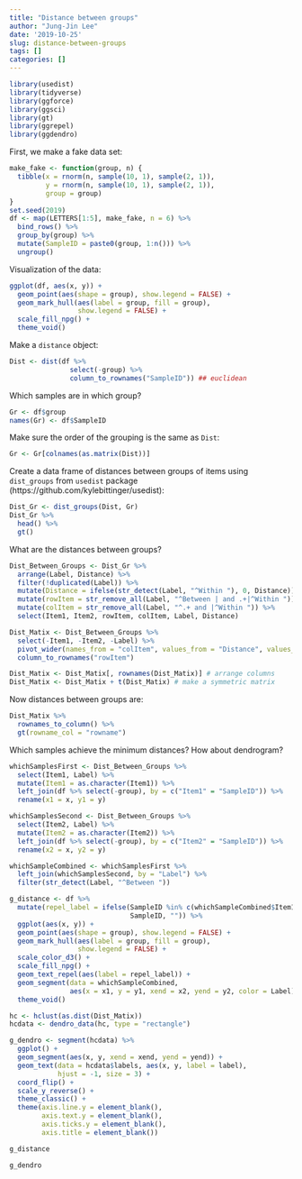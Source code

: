 ```yaml
---
title: "Distance between groups"
author: "Jung-Jin Lee"
date: '2019-10-25'
slug: distance-between-groups
tags: []
categories: []
---
```


```r
library(usedist)
library(tidyverse)
library(ggforce)
library(ggsci)
library(gt)
library(ggrepel)
library(ggdendro)
```

First, we make a fake data set:

```r
make_fake <- function(group, n) {
  tibble(x = rnorm(n, sample(10, 1), sample(2, 1)),
         y = rnorm(n, sample(10, 1), sample(2, 1)), 
         group = group)
}
set.seed(2019)
df <- map(LETTERS[1:5], make_fake, n = 6) %>%
  bind_rows() %>%
  group_by(group) %>%
  mutate(SampleID = paste0(group, 1:n())) %>%
  ungroup()
```

Visualization of the data:

```r
ggplot(df, aes(x, y)) + 
  geom_point(aes(shape = group), show.legend = FALSE) +
  geom_mark_hull(aes(label = group, fill = group), 
                 show.legend = FALSE) +
  scale_fill_npg() +
  theme_void() 
```

Make a `distance` object:

```r
Dist <- dist(df %>% 
               select(-group) %>% 
               column_to_rownames("SampleID")) ## euclidean
```

Which samples are in which group?

```r
Gr <- df$group
names(Gr) <- df$SampleID
```

Make sure the order of the grouping is the same as `Dist`:

```r
Gr <- Gr[colnames(as.matrix(Dist))]
```

Create a data frame of distances between groups of items using `dist_groups` from `usedist` package (https://github.com/kylebittinger/usedist):

```r
Dist_Gr <- dist_groups(Dist, Gr)
Dist_Gr %>%
  head() %>%
  gt()
```

What are the distances between groups?

```r
Dist_Between_Groups <- Dist_Gr %>%
  arrange(Label, Distance) %>%
  filter(!duplicated(Label)) %>%
  mutate(Distance = ifelse(str_detect(Label, "^Within "), 0, Distance)) %>%
  mutate(rowItem = str_remove_all(Label, "^Between | and .+|^Within ")) %>%
  mutate(colItem = str_remove_all(Label, "^.+ and |^Within ")) %>%
  select(Item1, Item2, rowItem, colItem, Label, Distance) 

Dist_Matix <- Dist_Between_Groups %>%
  select(-Item1, -Item2, -Label) %>%
  pivot_wider(names_from = "colItem", values_from = "Distance", values_fill = list(Distance = 0)) %>%
  column_to_rownames("rowItem")

Dist_Matix <- Dist_Matix[, rownames(Dist_Matix)] # arrange columns
Dist_Matix <- Dist_Matix + t(Dist_Matix) # make a symmetric matrix
```

Now distances between groups are:

```r
Dist_Matix %>%
  rownames_to_column() %>%
  gt(rowname_col = "rowname")
```

Which samples achieve the minimum distances? How about dendrogram?

```r
whichSamplesFirst <- Dist_Between_Groups %>%
  select(Item1, Label) %>%
  mutate(Item1 = as.character(Item1)) %>%
  left_join(df %>% select(-group), by = c("Item1" = "SampleID")) %>%
  rename(x1 = x, y1 = y)

whichSamplesSecond <- Dist_Between_Groups %>%
  select(Item2, Label) %>%
  mutate(Item2 = as.character(Item2)) %>%
  left_join(df %>% select(-group), by = c("Item2" = "SampleID")) %>%
  rename(x2 = x, y2 = y)

whichSampleCombined <- whichSamplesFirst %>%
  left_join(whichSamplesSecond, by = "Label") %>%
  filter(str_detect(Label, "^Between "))

g_distance <- df %>% 
  mutate(repel_label = ifelse(SampleID %in% c(whichSampleCombined$Item1, whichSampleCombined$Item2),
                              SampleID, "")) %>%
  ggplot(aes(x, y)) + 
  geom_point(aes(shape = group), show.legend = FALSE) +
  geom_mark_hull(aes(label = group, fill = group), 
                 show.legend = FALSE) +
  scale_color_d3() +
  scale_fill_npg() +
  geom_text_repel(aes(label = repel_label)) +
  geom_segment(data = whichSampleCombined, 
               aes(x = x1, y = y1, xend = x2, yend = y2, color = Label)) +
  theme_void() 

hc <- hclust(as.dist(Dist_Matix))
hcdata <- dendro_data(hc, type = "rectangle")

g_dendro <- segment(hcdata) %>%
  ggplot() + 
  geom_segment(aes(x, y, xend = xend, yend = yend)) +
  geom_text(data = hcdata$labels, aes(x, y, label = label),
            hjust = -1, size = 3) +
  coord_flip() + 
  scale_y_reverse() +
  theme_classic() +
  theme(axis.line.y = element_blank(),
        axis.text.y = element_blank(),
        axis.ticks.y = element_blank(),
        axis.title = element_blank())
```

```r
g_distance
```

```r
g_dendro
```

